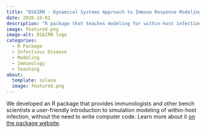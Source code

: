 ```yaml
---
title: "DSAIRM - Dynamical Systems Approach to Immune Response Modeling"
date: 2020-10-01
description: "R package that teaches modeling for within-host infection and immunology."
image: featured.png
image-alt: DSAIRM logo
categories:
  - R Package
  - Infectious Disease
  - Modeling
  - Immunology
  - Teaching
about:
  template: solana
  image: featured.png
---
```


We developed an R package that provides immunologists and other bench scientists a user-friendly introduction to simulation modeling of within-host infection, without the need to write computer code. Learn more about it [on the package website](https://ahgroup.github.io/DSAIRM/).

